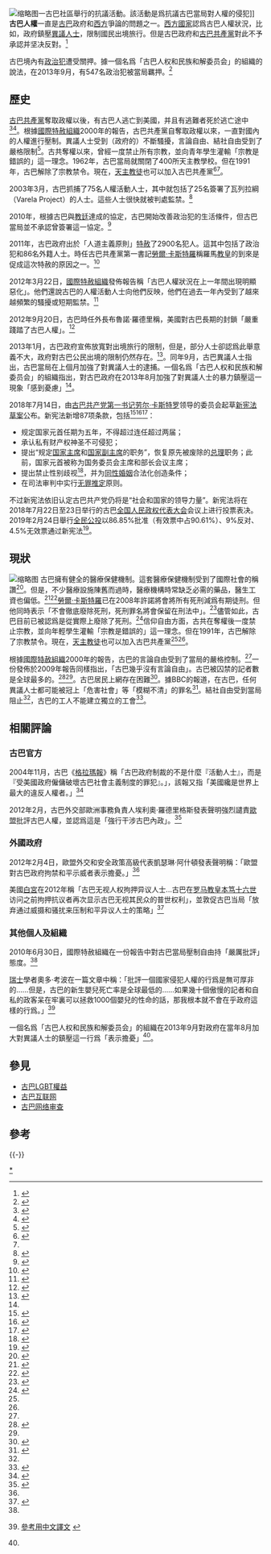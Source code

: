 {{pov|time=2019-03-09T17:58:04+00:00}}
[[File:6.6.10CubanParadeUCByLuigiNovi7.jpg|缩略图]]一古巴社區舉行的抗議活動。該活動是爲抗議古巴當局對人權的侵犯]]
'''古巴人權'''一直是[[古巴|古巴]]政府和[[西方|西方]]爭論的問題之一。[[西方國家|西方國家]]認爲古巴人權狀況{{来源请求|惡劣}}，比如，政府鎮壓[[異議人士|異議人士]]，限制國民出境旅行。但是古巴政府和[[古巴共產黨|古巴共產黨]]對此不予承認并坚决反對。<ref>{{cite web|url=http://www.humanrights.cn/cn/dt/gjbb/tt/t20120528_895151.htm|title=古巴拒绝美国人权报告指美为坚持仇古政策辩解|publisher=人民網|language=zh-hans|accessdate=2014-08-16|deadurl=yes|archiveurl=https://web.archive.org/web/20150924031830/http://www.humanrights.cn/cn/dt/gjbb/tt/t20120528_895151.htm|archivedate=2015-09-24}}</ref>

古巴境內有[[政治犯|政治犯]]遭受關押。據一個名爲「古巴人权和民族和解委员会」的組織的說法，在2013年9月，有547名政治犯被當局羈押。<ref name=DW1>{{cite web|url=http://www.dw.de/%E5%8F%A4%E5%B7%B4%E4%BA%BA%E6%9D%83%E7%BB%84%E7%BB%87%E5%93%88%E7%93%A6%E9%82%A3%E6%94%BF%E5%BA%9C%E5%8A%A0%E5%BC%BA%E6%94%BF%E6%B2%BB%E8%BF%AB%E5%AE%B3/a-17065852|title=古巴人权组织：哈瓦那政府加强政治迫害|publisher=[[德國之聲|德國之聲]]|language=zh-hans|accessdate=2014-08-16|archive-date=2013-09-07|archive-url=https://web.archive.org/web/20130907033657/http://www.dw.de/%E5%8F%A4%E5%B7%B4%E4%BA%BA%E6%9D%83%E7%BB%84%E7%BB%87%E5%93%88%E7%93%A6%E9%82%A3%E6%94%BF%E5%BA%9C%E5%8A%A0%E5%BC%BA%E6%94%BF%E6%B2%BB%E8%BF%AB%E5%AE%B3/a-17065852|dead-url=no}}</ref>

==歷史==
[[古巴共產黨|古巴共產黨]]奪取政權以後，有古巴人逃亡到美國，并且有逃難者死於逃亡途中<ref>{{cite web|url=http://szk.hrichina.org/article/925|title=古巴民主道路的艰难历程（三）|accessdate=2014-08-16|deadurl=yes|archiveurl=https://archive.is/20140816080919/http://szk.hrichina.org/article/925|archivedate=2014-08-16}}</ref><ref name=BBC1>{{cite web|url=http://www.bbc.co.uk/zhongwen/trad/world/2012/03/120326_pope_cuba.shtml|publisher=BBC|title=羅馬教宗訪問古巴 總統機場迎接|accessdate=2014-08-16}}</ref>。根據[[國際特赦組織|國際特赦組織]]2000年的報告，古巴共產黨自奪取政權以來，一直對國內的人權進行壓制。異議人士受到（政府的）不斷騷擾，言論自由、結社自由受到了嚴格限制<ref name=A2000>{{cite web|url=http://www.amnesty.org/en/library/asset/POL10/001/2000/en/20799676-dfca-11dd-8e17-69926d493233/pol100012000en.pdf|title=Amnesty International Report 2000|publisher=[[國際特赦組織|國際特赦組織]]|accessdate=2014-08-16|deadurl=yes|archiveurl=https://web.archive.org/web/20110911010908/http://www.amnesty.org/en/library/asset/POL10/001/2000/en/20799676-dfca-11dd-8e17-69926d493233/pol100012000en.pdf|archivedate=2011-09-11}}</ref>。古共奪權以來，曾經一度禁止所有宗教，並向青年學生灌輸「宗教是錯誤的」這一理念。1962年，古巴當局就關閉了400所天主教學校。但在1991年，古巴解除了宗教禁令。現在，[[天主教徒|天主教徒]]也可以加入古巴共產黨<ref name=SINA>{{cite web|url=http://news.sina.com.cn/w/sd/2012-07-06/164624726969_2.shtml|title=古巴的年轻一代|publisher=新浪網|language=zh-hans|accessdate=2014-08-16|archive-date=2019-07-29|archive-url=https://web.archive.org/web/20190729152444/http://news.sina.com.cn/w/sd/2012-07-06/164624726969_2.shtml|dead-url=no}}</ref><ref name=BBC1/>。

2003年3月，古巴抓捕了75名人權活動人士，其中就包括了25名簽署了瓦列拉綱（Varela Project）的人士。這些人士很快就被判處監禁。<ref name="state2">{{cite web |url = http://www.state.gov/g/drl/rls/hrrpt/2004/41756.htm |title = Cuba |accessdate = 2008-07-27 |archive-date = 2012-01-19 |archive-url = https://web.archive.org/web/20120119160808/http://www.state.gov/g/drl/rls/hrrpt/2004/41756.htm |dead-url = no }}</ref>

2010年，根據古巴與[[教廷|教廷]]達成的協定，古巴開始改善政治犯的生活條件，但古巴當局並不承認曾簽署這一協定。<ref>{{cite news|url=http://www.bbc.co.uk/zhongwen/trad/world/2010/06/100602_brief_cuba_prisoners.shtml|title=簡訊：古巴改善部分政治犯生活狀況|publisher=BBC|accessdate=2014-08-16}}</ref>

2011年，古巴政府出於「人道主義原則」[[特赦|特赦]]了2900名犯人。這其中包括了政治犯和86名外籍人士。時任古巴共產黨第一書記[[勞爾·卡斯特羅|勞爾·卡斯特羅]]稱羅馬[[教皇|教皇]]的到來是促成這次特赦的原因之一。<ref>{{cite web|url=http://www.dw.de/%E5%8F%A4%E5%B7%B4%E8%BF%9B%E8%A1%8C%E5%8F%B2%E4%B8%8A%E6%9C%80%E5%A4%A7%E8%A7%84%E6%A8%A1%E7%89%B9%E8%B5%A6/a-15625029|title=古巴进行史上最大规模特赦|publisher=[[德國之聲|德國之聲]]|language=zh-hans|accessdate=2014-08-16}}</ref>

2012年3月22日，[[國際特赦組織|國際特赦組織]]發佈報告稱「古巴人權狀況在上一年間出現明顯惡化」。他們還說古巴的人權活動人士向他們反映，他們在過去一年內受到了越來越頻繁的騷擾或短期監禁。<ref name=BBC2>{{cite web|url=http://www.bbc.co.uk/zhongwen/trad/rolling_news/2012/03/120322_rolling_amnestry_cuba.shtml|title=國際特赦：古巴人權狀況繼續惡化|publisher=BBC|accessdate=2014-08-16}}</ref>

2012年9月20日，古巴時任外長布魯諾·羅德里稱，美國對古巴長期的封鎖「嚴重踐踏了古巴人權」。<ref>{{cite web|url=http://world.huanqiu.com/exclusive/2012-09/3135660.html|title=古巴外长谴责美国封锁政策 称系对人权践踏|publisher=環球網|language=zh-hans|accessdate=2014-08-16|archive-date=2019-08-01|archive-url=https://web.archive.org/web/20190801110814/http://world.huanqiu.com/exclusive/2012-09/3135660.html|dead-url=no}}</ref>

2013年1月，古巴政府宣佈放寬對出境旅行的限制，但是，部分人士卻認爲此舉意義不大，政府對古巴公民出境的限制仍然存在。<ref>{{cite web|url=http://www.dw.de/%E5%8F%A4%E5%B7%B4%E7%9C%9F%E6%9C%89%E5%87%BA%E5%A2%83%E8%87%AA%E7%94%B1%E4%BA%86%E5%90%97/a-16513287|title=古巴：真有出境自由了吗？|publisher=[[德國之聲|德國之聲]]|language=zh-hans|accessdate=2014-08-16|archive-date=2013-01-13|archive-url=https://web.archive.org/web/20130113014951/http://www.dw.de/%E5%8F%A4%E5%B7%B4%E7%9C%9F%E6%9C%89%E5%87%BA%E5%A2%83%E8%87%AA%E7%94%B1%E4%BA%86%E5%90%97/a-16513287|dead-url=no}}</ref>。同年9月，古巴異議人士指出，古巴當局在上個月加強了對異議人士的逮捕。一個名爲「古巴人权和民族和解委员会」的組織指出，對古巴政府在2013年8月加強了對異議人士的暴力鎮壓這一現象「感到憂慮」<ref name=DW1/>。

2018年7月14日，由[[古巴共产党中央委员会第一书记|古巴共产党第一书记]][[劳尔·卡斯特罗|劳尔·卡斯特罗]]领导的委员会起草[[古巴共和国宪法修正案_(2018年)|新宪法草案]]公布。新宪法新增87项条款，包括<ref>{{Cite news|url=https://www.telesurtv.net/english/news/Cubas-New-Constitution-Will-Recognize-Private-Property-Report-20180714-0012.html|title=Cuba's New Constitution Will Recognize Private Property: Report|last=teleSUR/LJS|access-date=2018-07-15|archive-date=2018-09-20|archive-url=https://web.archive.org/web/20180920105015/https://www.telesurtv.net/english/news/Cubas-New-Constitution-Will-Recognize-Private-Property-Report-20180714-0012.html|dead-url=no}}</ref><ref>{{Cite web|url=https://www.washingtonpost.com/amphtml/world/the_americas/cuba-to-reshape-government-with-new-constitution/2018/07/14/8661a97a-875a-11e8-9e06-4db52ac42e05_story.html?noredirect=on|title=Cuba to reshape government with new constitution|website=www.washingtonpost.com|access-date=2018-07-15|archive-date=2018-07-15|archive-url=https://web.archive.org/web/20180715152106/https://www.washingtonpost.com/amphtml/world/the_americas/cuba-to-reshape-government-with-new-constitution/2018/07/14/8661a97a-875a-11e8-9e06-4db52ac42e05_story.html?noredirect=on|dead-url=yes}}</ref><ref>{{Cite news|url=https://www.bbc.co.uk/news/world-latin-america-44836358|title=Cuba sets out new constitutional reforms|date=2018-07-15|work=BBC News|access-date=2018-07-15|language=en-GB|archive-date=2019-10-20|archive-url=https://web.archive.org/web/20191020093340/https://www.bbc.co.uk/news/world-latin-america-44836358|dead-url=no}}</ref>：
*规定国家元首任期为五年，不得超过连任超过两届；
*承认私有财产权神圣不可侵犯；
*提出“规定[[古巴共和国主席|国家主席]]和[[古巴共和国副主席|国家副主席]]的职务”，恢复原先被废除的[[古巴共和国总理|总理]]职务；此前，国家元首被称为国务委员会主席和部长会议主席；
*提出禁止性别歧视<ref>{{Cite news |url=http://news.ltn.com.tw/news/world/paper/1216963 |title=古巴新憲法 認可私有財產 - 國際 |work=自由時報電子報 |date=2018-07-16 |accessdate=2018-08-09 |archive-date=2021-02-10 |archive-url=https://web.archive.org/web/20210210054451/https://news.ltn.com.tw/news/world/paper/1216963 |dead-url=no }}</ref>，并为[[同性婚姻|同性婚姻]]合法化创造条件；
*在司法审判中实行[[无罪推定|无罪推定]]原则。

不过新宪法依旧认定古巴共产党仍将是“社会和国家的领导力量”。新宪法将在2018年7月22日至23日举行的古巴[[全国人民政权代表大会|全国人民政权代表大会]]会议上进行投票表决。2019年2月24日舉行[[2019年古巴憲法公投|全民公投]]以86.85%批准（有效票中占90.61%）、9%反对、4.5%无效票通过新宪法<ref>{{cite news|title=古巴通过新宪法：规定国家元首任期 增设总理一职|url=https://news.sina.com.cn/w/2019-02-26/doc-ihrfqzka9260084.shtml|publisher=新浪网|date=2019-02-26|accessdate=2019-02-26|archive-date=2020-08-11|archive-url=https://web.archive.org/web/20200811170231/https://news.sina.com.cn/w/2019-02-26/doc-ihrfqzka9260084.shtml|dead-url=no}}</ref>。

==現狀==
{{update|章节|time=2018-02-14}}
[[File:Chávez_Plakat_Kuba.jpg|缩略图]]
古巴擁有健全的醫療保健機制。這套醫療保健機制受到了國際社會的稱讚<ref>{{cite web|url=http://news.xinhuanet.com/world/2012-04/02/c_111731745.htm|title=古巴醫療保健制度受到稱讚|publisher=新華網|language=zh-hans|accessdate=2014-08-16|archive-date=2016-07-13|archive-url=https://web.archive.org/web/20160713090821/http://news.xinhuanet.com/world/2012-04/02/c_111731745.htm|dead-url=no}}</ref>。但是，不少醫療設施陳舊而過時，醫療機構時常缺乏必需的藥品，醫生工資也偏低。<ref>{{cite web |url=http://www.parliament.the-stationery-office.co.uk/pa/cm200001/cmselect/cmhealth/30/30ap91.htm |title=CUBAN HEALTH CARE SYSTEMS AND ITS IMPLICATIONS FOR THE NHS PLAN] |publisher=Select Committee on Health |deadurl=yes |archiveurl=https://web.archive.org/web/20130821213607/http://www.parliament.the-stationery-office.co.uk/pa/cm200001/cmselect/cmhealth/30/30ap91.htm |archivedate=2013-08-21 |accessdate=2014-08-16 }}</ref><ref name="ND">{{cite web|author=Leo Burghardt|url=http://www.neues-deutschland.de/artikel/121724.html|title=Zeit des Nach- und Überdenkens in Kuba|publisher=Neues Deutschland}}</ref>[[勞爾·卡斯特羅|勞爾·卡斯特羅]]已在2008年許諾將會將所有死刑減爲有期徒刑。但他同時表示「不會徹底廢除死刑，死刑罪名將會保留在刑法中」。<ref>{{cite web|url=http://www.china.com.cn/world/txt/2008-04/30/content_15039197.htm|title=古巴将把死刑判决减折为有期徒刑或30年监禁|publisher=中国网|language=zh-hans|accessdate=2014-08-16|archive-date=2015-09-24|archive-url=https://web.archive.org/web/20150924015424/http://www.china.com.cn/world/txt/2008-04/30/content_15039197.htm|dead-url=no}}</ref>儘管如此，古巴目前已被認爲是從實際上廢除了死刑。<ref>{{cite web|url=http://www.worldcoalition.org/zh/Cuba|title=古巴 死刑狀況|publisher=美國西北法學院國際人權中心|language=zh-hans|accessdate=2014-08-16|archive-date=2017-07-06|archive-url=https://web.archive.org/web/20170706082213/http://www.worldcoalition.org/zh/Cuba|dead-url=no}}</ref>信仰自由方面，古共在奪權後一度禁止宗教，並向年輕學生灌輸「宗教是錯誤的」這一理念。但在1991年，古巴解除了宗教禁令。現在，[[天主教徒|天主教徒]]也可以加入古巴共產黨<ref name=SINA/><ref name=BBC1/>。

根據[[國際特赦組織|國際特赦組織]]2000年的報告，古巴的言論自由受到了當局的嚴格控制。<ref name=A2000/>一份發佈於2009年報告同樣指出，「古巴幾乎沒有言論自由」。古巴被囚禁的記者數是全球最多的。<ref>{{cite web|url=http://www.bbc.co.uk/zhongwen/trad/indepth/2014/07/140722_china_cuba.shtml|title=分析：中國與古巴共產主義有何異同？|publisher=BBC|accessdate=2014-08-16|archive-date=2014-10-15|archive-url=https://web.archive.org/web/20141015061725/http://www.bbc.co.uk/zhongwen/trad/indepth/2014/07/140722_china_cuba.shtml|dead-url=no}}</ref><ref name=BBC3/>。古巴居民上網存在困難<ref>{{cite web|url=http://www.bbc.co.uk/zhongwen/trad/fooc/2014/04/140418_fooc_cubans_internet_restriction.shtml|title=記者來鴻：游擊上網 道高還是魔高？|publisher=BBC|accessdate=2014-08-16|archive-date=2014-04-22|archive-url=https://web.archive.org/web/20140422062751/http://www.bbc.co.uk/zhongwen/trad/fooc/2014/04/140418_fooc_cubans_internet_restriction.shtml|dead-url=no}}</ref>。據BBC的報道，在古巴，任何異議人士都可能被冠上「危害社會」等「模糊不清」的罪名<ref name=BBC3>{{cite web|url=http://www.bbc.co.uk/zhongwen/trad/world/2010/06/100630_cuban.shtml|title=國際特赦報告批評古巴當局壓制自由|publisher=BBC|accessdate=2014-08-16}}</ref>。結社自由受到當局阻止<ref name=A2000/>，古巴的工人不能建立獨立的工會<ref name="VOA1">{{cite web|url=http://article.yeeyan.org/view/237128/292864|title=古巴人權仍在受侵犯|publisher=VOA|work=譯言網（翻譯）|accessdate=2014-08-16|archive-date=2018-02-15|archive-url=https://web.archive.org/web/20180215083607/http://article.yeeyan.org/view/237128/292864|dead-url=no}}</ref>。

==相關評論==
===古巴官方===
2004年11月，古巴《[[格拉瑪報|格拉瑪報]]》稱「古巴政府制裁的不是什麼『活動人士』，而是『受美國政府僱傭破壞古巴社會主義制度的罪犯』。」，該報又指「美國纔是世界上最大的違反人權者。」<ref>{{cite web|url=http://www.people.com.cn/GB/guoji/1029/2970360.html|title=古巴驳斥美国在人权问题上的攻击|publisher=人民網|language=zh-hans|accessdate=2014-08-16|archive-date=2015-09-24|archive-url=https://web.archive.org/web/20150924120912/http://www.people.com.cn/GB/guoji/1029/2970360.html|dead-url=no}}</ref>

2012年2月，古巴外交部歐洲事務負責人埃利奧·羅德里格斯發表聲明強烈譴責[[歐盟|歐盟]]批評古巴人權，並認爲這是「強行干涉古巴內政」。<ref name=XH>{{cite web|url=http://news.xinhuanet.com/2012-02/08/c_111499602.htm|publisher=新華網|title=古巴强烈谴责欧盟指责古巴人权问题|language=zh-hans|accessdate=2014-08-16}}</ref>

===外國政府===
2012年2月4日，歐盟外交和安全政策高級代表凱瑟琳·阿什頓發表聲明稱：「歐盟對古巴政府拘禁和平示威者表示擔憂。」<ref name=XH/>

美國[[白宮|白宮]]在2012年稱「古巴无视人权拘押异议人士...古巴在[[罗马教皇|罗马教皇]][[本笃十六世|本笃十六世]]访问之前拘押抗议者再次显示古巴无视其民众的普世权利」，並敦促古巴当局「放弃通过威摄和骚扰来压制和平异议人士的策略」<ref>{{cite web|url=http://www.voachinese.com/content/article-20120319-cuba-dissidents-143332846/947894.html|title=美国: 古巴无视人权拘押异议人士|publisher=VOA|accessdate=2014-08-16|archive-date=2016-03-05|archive-url=https://web.archive.org/web/20160305030539/http://www.voachinese.com/content/article-20120319-cuba-dissidents-143332846/947894.html|dead-url=no}}</ref>

===其他個人及組織===
2010年6月30日，國際特赦組織在一份報告中對古巴當局壓制自由持「嚴厲批評」態度。<ref name=BBC3/>

[[瑞士|瑞士]]學者奧多·考波在一篇文章中稱：「批評一個國家侵犯人權的行爲是無可厚非的……但是，古巴的新生嬰兒死亡率是全球最低的……如果幾十個傲慢的記者和自私的政客呆在牢裏可以拯救1000個嬰兒的性命的話，那我根本就不會在乎政府這樣的行爲。」<ref name="辯1">{{cite web|url=http://www.rainbowbuilders.org/d/menschenrechte/kuba-menschenrechte|title=Menschenrechte in Kuba|publisher=Otto Kölbl|access-date=2014-08-16|archive-date=2019-07-29|archive-url=https://web.archive.org/web/20190729212342/http://www.rainbowbuilders.org/d/menschenrechte/kuba-menschenrechte|dead-url=no}}[http://www.douban.com/group/topic/47914633/ 參考用中文譯文] {{Wayback|url=http://www.douban.com/group/topic/47914633/ |date=20191101110823 }}</ref>

一個名爲「古巴人权和民族和解委员会」的組織在2013年9月對政府在當年8月加大對異議人士的鎮壓這一行爲「表示擔憂」<ref name=DW1/>。

==參見==
{{Portal|人權}}
*[[古巴LGBT權益|古巴LGBT權益]]
*[[古巴互联网|古巴互联网]]
*[[古巴网络审查|古巴网络审查]]

==參考==
{{reflist|3}}
{{VOA}}
{{-}}
{{美洲题目|人權}}
[[Category:古巴人權|*]]